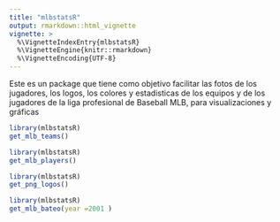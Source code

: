```yaml
---
title: "mlbstatsR"
output: rmarkdown::html_vignette
vignette: >
  %\VignetteIndexEntry{mlbstatsR}
  %\VignetteEngine{knitr::rmarkdown}
  %\VignetteEncoding{UTF-8}
---
```

Este es un package que tiene como objetivo facilitar las fotos de los jugadores, los logos, los colores y 
estadisticas de los equipos y de los jugadores de la liga profesional de Baseball MLB, para visualizaciones y gráficas


```r
library(mlbstatsR)
get_mlb_teams()
```
```r
library(mlbstatsR)
get_mlb_players()
```
```r
library(mlbstatsR)
get_png_logos()
```
```r
library(mlbstatsR)
get_mlb_bateo(year =2001 )
```

